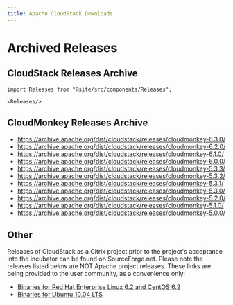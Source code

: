```yaml
---
title: Apache CloudStack Downloads
---
```


# Archived Releases

## CloudStack Releases Archive

````mdx-code-block
import Releases from "@site/src/components/Releases";

<Releases/>
````

## CloudMonkey Releases Archive

- https://archive.apache.org/dist/cloudstack/releases/cloudmonkey-6.3.0/
- https://archive.apache.org/dist/cloudstack/releases/cloudmonkey-6.2.0/
- https://archive.apache.org/dist/cloudstack/releases/cloudmonkey-6.1.0/
- https://archive.apache.org/dist/cloudstack/releases/cloudmonkey-6.0.0/
- https://archive.apache.org/dist/cloudstack/releases/cloudmonkey-5.3.3/
- https://archive.apache.org/dist/cloudstack/releases/cloudmonkey-5.3.2/
- https://archive.apache.org/dist/cloudstack/releases/cloudmonkey-5.3.1/
- https://archive.apache.org/dist/cloudstack/releases/cloudmonkey-5.3.0/
- https://archive.apache.org/dist/cloudstack/releases/cloudmonkey-5.2.0/
- https://archive.apache.org/dist/cloudstack/releases/cloudmonkey-5.1.0/
- https://archive.apache.org/dist/cloudstack/releases/cloudmonkey-5.0.0/

## Other

Releases of CloudStack as a Citrix project prior to the project's acceptance
into the incubator can be found on SourceForge.net. Please note the releases
listed below are NOT Apache project releases. These
links are being provided to the user community, as a convenience only:

- [Binaries for Red Hat Enterprise Linux 6.2 and CentOS 6.2](http://sourceforge.net/projects/cloudstack/files/CloudStack%20Acton/3.0.2/CloudStack-oss-3.0.2-1-rhel6.2.tar.gz/download)
- [Binaries for Ubuntu 10.04 LTS](http://sourceforge.net/projects/cloudstack/files/CloudStack%20Acton/3.0.2/CloudStack-oss-3.0.2-1-ubuntu10.04.tar.gz/download)
